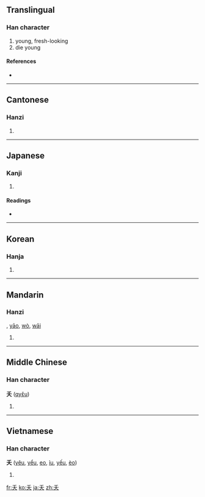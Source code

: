 {{also|天|殀}}
==Translingual==

===Han character===
{{Han char|rn=37|rad=大|as=01|sn=4|four=2043<sub>0</sub>|canj=竹大 (HK)|ids=⿱[[丿]][[大]]}}

# young, fresh-looking
# die young

====References====
* {{Han ref|kx=0249.030|dkj=05838|dj=0507.040|hdz=10523.020|uh=592D|ud=22829|bh=A4D4|bd=42196}}

----

==Cantonese==

===Hanzi===
{{yue-hanzi|jyut=|y=yiu1}}

# {{defn|Cantonese}}

----

==Japanese==

===Kanji===
{{ja-kanji|grade=|rs=大01}}

# {{defn|Japanese}}

====Readings====
* {{ja-readings|on=[[よう]] (yō), [[おう]] (ō), [[か]] (ka)|kun=[[わかい]] (wakai), [[わざわい]] (wazawai), [[わかじに]] (wakajini)}}

----

==Korean==

===Hanja===
{{ko-hanja|hangeul=[[요]], [[오]]|rv=yo, o|mr=yo, o}}

# {{defn|Korean}}

----

==Mandarin==

===Hanzi===
{{cmn-hanzi|pin=[[yǎo]] ([[yao3]])|wg=yao<sup>3</sup>}}, [[yāo]], [[wò]], [[wāi]]

# {{defn|Mandarin}}

----

==Middle Chinese==

===Han character===
'''夭''' ([[qyɛ̌u]])

# {{defn|Middle Chinese}}

----

==Vietnamese==

===Han character===
'''夭''' ([[yêu]], [[yểu]], [[eo]], [[ỉu]], [[yếu]], [[èo]])

# {{defn|Vietnamese}}

[[fr:夭]]
[[ko:夭]]
[[ja:夭]]
[[zh:夭]]